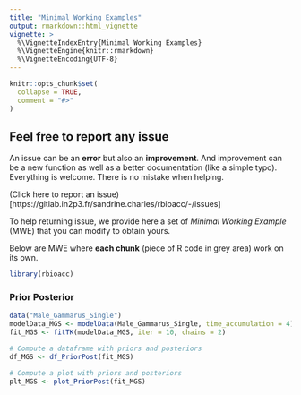 ```yaml
---
title: "Minimal Working Examples"
output: rmarkdown::html_vignette
vignette: >
  %\VignetteIndexEntry{Minimal Working Examples}
  %\VignetteEngine{knitr::rmarkdown}
  %\VignetteEncoding{UTF-8}
---
```


```r
knitr::opts_chunk$set(
  collapse = TRUE,
  comment = "#>"
)
```

## Feel free to report any issue

An issue can be an **error** but also an **improvement**. And improvement can be
a new function as well as a better documentation (like a simple typo).
Everything is welcome. There is no mistake when helping.

(Click here to report an issue)[https://gitlab.in2p3.fr/sandrine.charles/rbioacc/-/issues]

To help returning issue, we provide here a set of *Minimal Working Example* (MWE)
that you can modify to obtain yours.

Below are MWE where **each chunk** (piece of R code in grey area) work on its own.


```r
library(rbioacc)
```

### Prior Posterior

```r
data("Male_Gammarus_Single")
modelData_MGS <- modelData(Male_Gammarus_Single, time_accumulation = 4)
fit_MGS <- fitTK(modelData_MGS, iter = 10, chains = 2)

# Compute a dataframe with priors and posteriors
df_MGS <- df_PriorPost(fit_MGS)

# Compute a plot with priors and posteriors
plt_MGS <- plot_PriorPost(fit_MGS)
```

